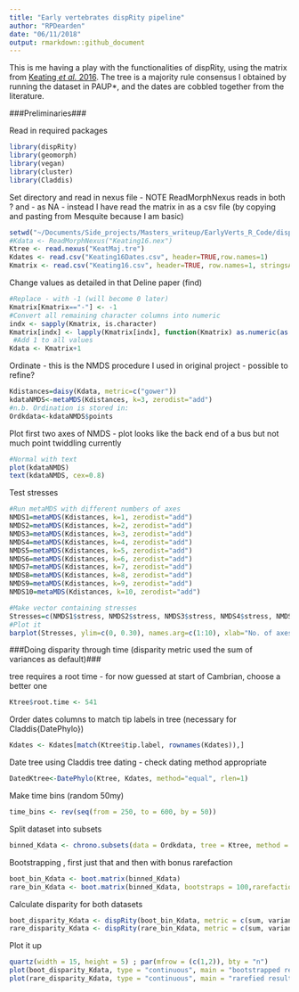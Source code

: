```yaml
---
title: "Early vertebrates dispRity pipeline"
author: "RPDearden"
date: "06/11/2018"
output: rmarkdown::github_document
---
```


This is me having a play with the functionalities of dispRity, using the matrix from [Keating *et al.* 2016](http://rspb.royalsocietypublishing.org/content/283/1826/20152917).  The tree is a majority rule consensus I obtained by running the dataset in PAUP*, and the dates are cobbled together from the literature.

###Preliminaries###

Read in required packages

```r
library(dispRity)
library(geomorph)
library(vegan)
library(cluster)
library(Claddis)
```

Set directory and read in nexus file - NOTE ReadMorphNexus reads in both ? and - as NA - instead I have read the matrix in as a csv file (by copying and pasting from Mesquite because I am basic)

```r
setwd("~/Documents/Side_projects/Masters_writeup/EarlyVerts_R_Code/dispRity_Pipeline")
#Kdata <- ReadMorphNexus("Keating16.nex")
Ktree <- read.nexus("KeatMaj.tre")
Kdates <- read.csv("Keating16Dates.csv", header=TRUE,row.names=1)
Kmatrix <- read.csv("Keating16.csv", header=TRUE, row.names=1, stringsAsFactors = FALSE, na.strings="?") #Reads ? as NA?
```

Change values as detailed in that Deline paper (find)
```r
#Replace - with -1 (will become 0 later)
Kmatrix[Kmatrix=="-"] <- -1
#Convert all remaining character columns into numeric
indx <- sapply(Kmatrix, is.character)
Kmatrix[indx] <- lapply(Kmatrix[indx], function(Kmatrix) as.numeric(as.character(Kmatrix))) 
 #Add 1 to all values
Kdata <- Kmatrix+1

```

Ordinate - this is the NMDS procedure I used in original project - possible to refine?
```r
Kdistances=daisy(Kdata, metric=c("gower"))
kdataNMDS<-metaMDS(Kdistances, k=3, zerodist="add")
#n.b. Ordination is stored in:
Ordkdata<-kdataNMDS$points
```

Plot first two axes of NMDS - plot looks like the back end of a bus but not much point twiddling currently
```r
#Normal with text
plot(kdataNMDS)
text(kdataNMDS, cex=0.8)
```

Test stresses
```r
#Run metaMDS with different numbers of axes
NMDS1=metaMDS(Kdistances, k=1, zerodist="add")
NMDS2=metaMDS(Kdistances, k=2, zerodist="add")
NMDS3=metaMDS(Kdistances, k=3, zerodist="add")
NMDS4=metaMDS(Kdistances, k=4, zerodist="add")
NMDS5=metaMDS(Kdistances, k=5, zerodist="add")
NMDS6=metaMDS(Kdistances, k=6, zerodist="add")
NMDS7=metaMDS(Kdistances, k=7, zerodist="add")
NMDS8=metaMDS(Kdistances, k=8, zerodist="add")
NMDS9=metaMDS(Kdistances, k=9, zerodist="add")
NMDS10=metaMDS(Kdistances, k=10, zerodist="add")

#Make vector containing stresses
Stresses=c(NMDS1$stress, NMDS2$stress, NMDS3$stress, NMDS4$stress, NMDS5$stress, NMDS6$stress, NMDS7$stress, NMDS8$stress, NMDS9$stress, NMDS10$stress)
#Plot it
barplot(Stresses, ylim=c(0, 0.30), names.arg=c(1:10), xlab="No. of axes", ylab="Stress")
```


<!-- Alternatively originally did like below lazily using default Claddis.ordination settings, but have a think about appropriate methods -->
<!-- ```{r warning=FALSE} -->
<!-- OrdKdata <- Claddis.ordination(Kdata) -->
<!-- ``` -->

###Doing disparity through time (disparity metric used the sum of variances as default)###

tree requires a root time - for now guessed at start of Cambrian, choose a better one
```r
Ktree$root.time <- 541
```

Order dates columns to match tip labels in tree (necessary for Claddis{DatePhylo})
```r
Kdates <- Kdates[match(Ktree$tip.label, rownames(Kdates)),]
```

Date tree using Claddis tree dating - check dating method appropriate
```r
DatedKtree<-DatePhylo(Ktree, Kdates, method="equal", rlen=1)
```

Make time bins (random 50my)
```r
time_bins <- rev(seq(from = 250, to = 600, by = 50))
```

Split dataset into subsets
```r
binned_Kdata <- chrono.subsets(data = Ordkdata, tree = Ktree, method = "discrete", time = time_bins, inc.nodes = FALSE,FADLAD = Kdates)
```

Bootstrapping , first just that and then with bonus rarefaction
```r
boot_bin_Kdata <- boot.matrix(binned_Kdata)
rare_bin_Kdata <- boot.matrix(binned_Kdata, bootstraps = 100,rarefaction = 6)
```

Calculate disparity for both datasets
```r
boot_disparity_Kdata <- dispRity(boot_bin_Kdata, metric = c(sum, variances))
rare_disparity_Kdata <- dispRity(rare_bin_Kdata, metric = c(sum, variances))
```

Plot it up
```r
quartz(width = 15, height = 5) ; par(mfrow = (c(1,2)), bty = "n")
plot(boot_disparity_Kdata, type = "continuous", main = "bootstrapped results")
plot(rare_disparity_Kdata, type = "continuous", main = "rarefied results")
```

<!-- Testing bins difference - won't work with this dataset as not enough data -->
<!-- ```{r warning=FALSE} -->
<!-- #test.dispRity(boot_disparity_Kdata, test = wilcox.test, comparison = "sequential",correction = "bonferroni") -->
<!-- ``` -->
